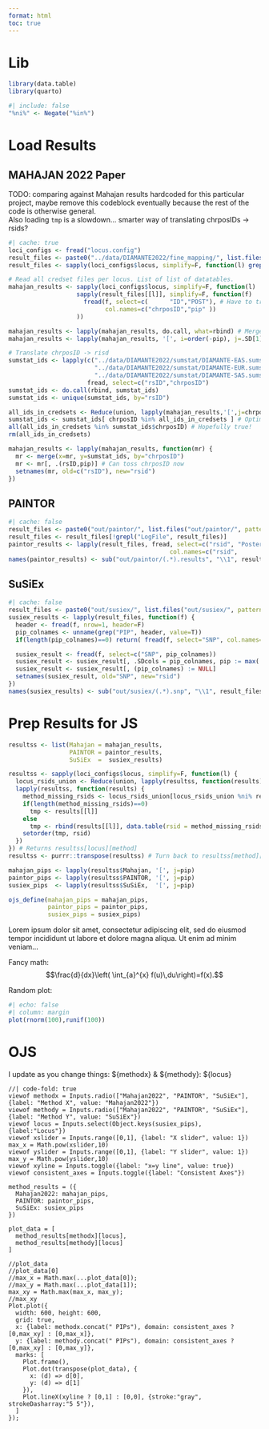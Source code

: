 ```yaml
---
format: html
toc: true
---
```


# Lib
```r
library(data.table)
library(quarto)
```

```r
#| include: false
"%ni%" <- Negate("%in%")
```

# Load Results
## MAHAJAN 2022 Paper
TODO: comparing against Mahajan results hardcoded for this particular project, maybe remove this codeblock eventually because the rest of the code is otherwise general.\
Also loading `tmp` is a slowdown... smarter way of translating chrposIDs -> rsids?
```r
#| cache: true 
loci_configs <- fread("locus.config")
result_files <- paste0("../data/DIAMANTE2022/fine_mapping/", list.files("../data/DIAMANTE2022/fine_mapping/", pattern="finemap."))
result_files <- sapply(loci_configs$locus, simplify=F, function(l) grep(l, result_files, value=T)) # NOTE: one locus can have multiple credset files.

# Read all credset files per locus. List of list of datatables.
mahajan_results <- sapply(loci_configs$locus, simplify=F, function(l)
                   sapply(result_files[[l]], simplify=F, function(f)
                     fread(f, select=c(      "ID","POST"), # Have to translate to rsids :(
                           col.names=c("chrposID","pip" ))
                   ))

mahajan_results <- lapply(mahajan_results, do.call, what=rbind) # Merge so just one datatable per locus.
mahajan_results <- lapply(mahajan_results, '[', i=order(-pip), j=.SD[1], by=chrposID) # IDs may be duplicated if there were multiple credible set files. Take only max PIP per ID.

# Translate chrposID -> risd
sumstat_ids <- lapply(c("../data/DIAMANTE2022/sumstat/DIAMANTE-EAS.sumstat.txt",
                        "../data/DIAMANTE2022/sumstat/DIAMANTE-EUR.sumstat.txt",
                        "../data/DIAMANTE2022/sumstat/DIAMANTE-SAS.sumstat.txt"),
                      fread, select=c("rsID","chrposID")                        )
sumstat_ids <- do.call(rbind, sumstat_ids)
sumstat_ids <- unique(sumstat_ids, by="rsID")

all_ids_in_credsets <- Reduce(union, lapply(mahajan_results,'[',j=chrposID))
sumstat_ids <- sumstat_ids[ chrposID %in% all_ids_in_credsets ] # Optimization, a bit of pre-filtering
all(all_ids_in_credsets %in% sumstat_ids$chrposID) # Hopefully true!
rm(all_ids_in_credsets)

mahajan_results <- lapply(mahajan_results, function(mr) {
  mr <- merge(x=mr, y=sumstat_ids, by="chrposID")
  mr <- mr[, .(rsID,pip)] # Can toss chrposID now
  setnames(mr, old=c("rsID"), new="rsid")
})
```

## PAINTOR
```r
#| cache: false
result_files <- paste0("out/paintor/", list.files("out/paintor/", pattern=".results"))
result_files <- result_files[!grepl("LogFile", result_files)]
paintor_results <- lapply(result_files, fread, select=c("rsid", "Posterior_Prob"),
                                             col.names=c("rsid",       "pip"     ))
names(paintor_results) <- sub("out/paintor/(.*).results", "\\1", result_files)
```
## SuSiEx
```r
#| cache: false
result_files <- paste0("out/susiex/", list.files("out/susiex/", pattern=".snp")) 
susiex_results <- lapply(result_files, function(f) {
  header <- fread(f, nrow=1, header=F)
  pip_colnames <- unname(grep("PIP", header, value=T))
  if(length(pip_colnames)==0) return( fread(f, select="SNP", col.names="rsid")[,pip := 0] )

  susiex_result <- fread(f, select=c("SNP", pip_colnames))
  susiex_result <- susiex_result[, .SDcols = pip_colnames, pip := max(.SD), by=1:nrow(susiex_result)]
  susiex_result <- susiex_result[, (pip_colnames) := NULL]
  setnames(susiex_result, old="SNP", new="rsid")
})
names(susiex_results) <- sub("out/susiex/(.*).snp", "\\1", result_files)
```

# Prep Results for JS
```r
resultss <- list(Mahajan = mahajan_results,
                 PAINTOR = paintor_results,
                 SuSiEx  =  susiex_results)

resultss <- sapply(loci_configs$locus, simplify=F, function(l) {
  locus_rsids_union <- Reduce(union, lapply(resultss, function(results) results[[l]]$rsid))
  lapply(resultss, function(results) {
    method_missing_rsids <- locus_rsids_union[locus_rsids_union %ni% results[[l]]$rsid]
    if(length(method_missing_rsids)==0)
      tmp <- results[[l]]
    else
      tmp <- rbind(results[[l]], data.table(rsid = method_missing_rsids, pip = 0))
    setorder(tmp, rsid)
  })
}) # Returns resultss[locus][method]
resultss <- purrr::transpose(resultss) # Turn back to resultss[method][locus]

mahajan_pips <- lapply(resultss$Mahajan, '[', j=pip)
paintor_pips <- lapply(resultss$PAINTOR, '[', j=pip)
susiex_pips  <- lapply(resultss$SuSiEx,  '[', j=pip)

ojs_define(mahajan_pips = mahajan_pips,
           paintor_pips = paintor_pips,
           susiex_pips = susiex_pips)
```

[Lorem ipsum dolor sit amet, consectetur adipiscing elit, sed do eiusmod tempor incididunt ut labore et dolore magna aliqua. Ut enim ad minim veniam...]{.aside}

::: {.column-margin}
Fancy math:
$$\frac{d}{dx}\left( \int_{a}^{x} f(u)\,du\right)=f(x).$$
:::

[Random plot:]{.aside}
```r
#| echo: false
#| column: margin
plot(rnorm(100),runif(100))
```

# OJS
[I update as you change things: ${methodx} & ${methody}: ${locus}]{.aside} \
```ojs
//| code-fold: true
viewof methodx = Inputs.radio(["Mahajan2022", "PAINTOR", "SuSiEx"], {label: "Method X", value: "Mahajan2022"})
viewof methody = Inputs.radio(["Mahajan2022", "PAINTOR", "SuSiEx"], {label: "Method Y", value: "SuSiEx"})
viewof locus = Inputs.select(Object.keys(susiex_pips), {label:"Locus"})
viewof xslider = Inputs.range([0,1], {label: "X slider", value: 1})
max_x = Math.pow(xslider,10)
viewof yslider = Inputs.range([0,1], {label: "Y slider", value: 1})
max_y = Math.pow(yslider,10)
viewof xyline = Inputs.toggle({label: "x=y line", value: true})
viewof consistent_axes = Inputs.toggle({label: "Consistent Axes"})

method_results = ({
  Mahajan2022: mahajan_pips,
  PAINTOR: paintor_pips,
  SuSiEx: susiex_pips
})

plot_data = [
  method_results[methodx][locus],
  method_results[methody][locus]
]

//plot_data
//plot_data[0]
//max_x = Math.max(...plot_data[0]);
//max_y = Math.max(...plot_data[1]);
max_xy = Math.max(max_x, max_y);
//max_xy
Plot.plot({
  width: 600, height: 600,
  grid: true,
  x: {label: methodx.concat(" PIPs"), domain: consistent_axes ? [0,max_xy] : [0,max_x]},
  y: {label: methody.concat(" PIPs"), domain: consistent_axes ? [0,max_xy] : [0,max_y]},
  marks: [
    Plot.frame(),
    Plot.dot(transpose(plot_data), {
      x: (d) => d[0],
      y: (d) => d[1]
    }),
    Plot.lineX(xyline ? [0,1] : [0,0], {stroke:"gray", strokeDasharray:"5 5"}),
  ]
});
```

